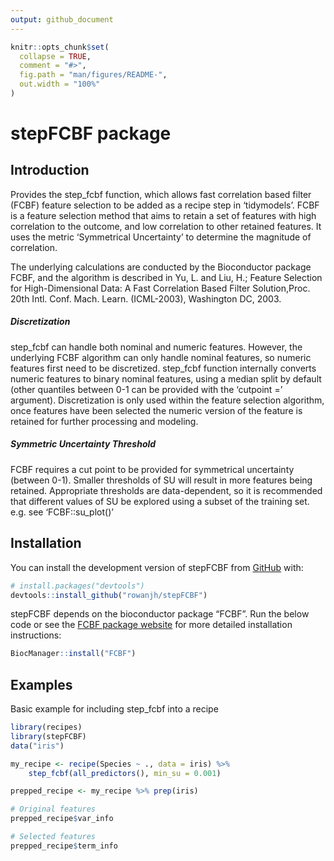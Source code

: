 ```yaml
---
output: github_document
---
```


```r
knitr::opts_chunk$set(
  collapse = TRUE,
  comment = "#>",
  fig.path = "man/figures/README-",
  out.width = "100%"
)
```

# stepFCBF package

## Introduction
Provides the step_fcbf function, which allows fast correlation based filter (FCBF) feature selection to be added as a recipe step in 'tidymodels'. FCBF is a feature selection method that aims to retain a set of features with high correlation to the outcome, and low correlation to other retained features. It uses the metric 'Symmetrical Uncertainty' to determine the magnitude of correlation.

The underlying calculations are conducted by the Bioconductor package FCBF, and the algorithm is described in Yu, L. and Liu, H.; Feature Selection for High-Dimensional Data: A Fast Correlation Based Filter Solution,Proc. 20th Intl. Conf. Mach. Learn. (ICML-2003), Washington DC, 2003. 

##### Discretization

step_fcbf can handle both nominal and numeric features. However, the underlying FCBF algorithm can only handle nominal features, so numeric features first need to be discretized. step_fcbf function internally converts numeric features to binary nominal features, using a median split by default (other quantiles between 0-1 can be provided with the 'cutpoint = ' argument). Discretization is only used within the feature selection algorithm, once features have been selected the numeric version of the feature is retained for further processing and modeling.

##### Symmetric Uncertainty Threshold

FCBF requires a cut point to be provided for symmetrical uncertainty (between 0-1). Smaller thresholds of SU will result in more features being retained. Appropriate thresholds are data-dependent, so it is recommended that different values of SU be explored using a subset of the training set. e.g. see 'FCBF::su_plot()'

## Installation

You can install the development version of stepFCBF from [GitHub](https://github.com/) with:

``` r
# install.packages("devtools")
devtools::install_github("rowanjh/stepFCBF")
```

stepFCBF depends on the bioconductor package "FCBF". Run the below code or see the [FCBF package website](https://www.bioconductor.org/packages/release/bioc/html/FCBF.html) for more detailed installation instructions:

``` r
BiocManager::install("FCBF")
```

## Examples

Basic example for including step_fcbf into a recipe

```r
library(recipes)
library(stepFCBF)
data("iris")
```
```r
my_recipe <- recipe(Species ~ ., data = iris) %>%
    step_fcbf(all_predictors(), min_su = 0.001)

prepped_recipe <- my_recipe %>% prep(iris)

# Original features
prepped_recipe$var_info

# Selected features
prepped_recipe$term_info
```

